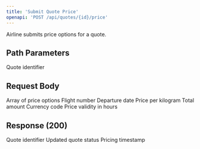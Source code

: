 ```yaml
---
title: 'Submit Quote Price'
openapi: 'POST /api/quotes/{id}/price'
---
```


Airline submits price options for a quote.

## Path Parameters

<ParamField path="id" type="string" required>
  Quote identifier
</ParamField>

## Request Body

<ParamField body="price_options" type="array" required>
  Array of price options

  <Expandable title="Price Option Properties">
    <ParamField body="flight_number" type="string" required>
      Flight number
    </ParamField>
    <ParamField body="departure_date" type="string" format="date" required>
      Departure date
    </ParamField>
    <ParamField body="price_per_kg" type="number" required>
      Price per kilogram
    </ParamField>
    <ParamField body="total_amount" type="number" required>
      Total amount
    </ParamField>
    <ParamField body="currency" type="string" required>
      Currency code
    </ParamField>
    <ParamField body="validity_hours" type="integer" required>
      Price validity in hours
    </ParamField>
  </Expandable>
</ParamField>

## Response (200)

<ParamField status="200" type="object">
  <ParamField name="quote_id" type="string">
    Quote identifier
  </ParamField>
  <ParamField name="status" type="string">
    Updated quote status
  </ParamField>
  <ParamField name="priced_at" type="string" format="date-time">
    Pricing timestamp
  </ParamField>
</ParamField>
